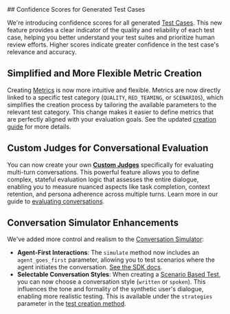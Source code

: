 <Update label="2025-09-15" description="Test Case Confidence, Custom Judges for Conversations, and More">
## Confidence Scores for Generated Test Cases

We're introducing confidence scores for all generated [Test Cases](/concepts/product/test/case). This new feature provides a clear indicator of the quality and reliability of each test case, helping you better understand your test suites and prioritize human review efforts. Higher scores indicate greater confidence in the test case's relevance and accuracy.

## Simplified and More Flexible Metric Creation

Creating [Metrics](/concepts/metric) is now more intuitive and flexible. Metrics are now directly linked to a specific test category (`QUALITY`, `RED_TEAMING`, or `SCENARIOS`), which simplifies the creation process by tailoring the available parameters to the relevant test category. This change makes it easier to define metrics that are perfectly aligned with your evaluation goals. See the updated [creation guide](/sdk/api/metrics/create) for more details.

## Custom Judges for Conversational Evaluation

You can now create your own **[Custom Judges](/concepts/metric/custom-judge)** specifically for evaluating multi-turn conversations. This powerful feature allows you to define complex, stateful evaluation logic that assesses the entire dialogue, enabling you to measure nuanced aspects like task completion, context retention, and persona adherence across multiple turns. Learn more in our guide to [evaluating conversations](/sdk/tutorials/evaluating-conversations).

## Conversation Simulator Enhancements

We've added more control and realism to the [Conversation Simulator](/concepts/product/test/case/conversation-simulator):
- **Agent-First Interactions**: The `simulate` method now includes an `agent_goes_first` parameter, allowing you to test scenarios where the agent initiates the conversation. [See the SDK docs](/sdk/api/simulator/simulate).
- **Selectable Conversation Styles**: When creating a [Scenario Based Test](/concepts/product/test/scenario-tests), you can now choose a conversation style (`written` or `spoken`). This influences the tone and formality of the synthetic user's dialogue, enabling more realistic testing. This is available under the `strategies` parameter in the [test creation method](/sdk/api/test/create).

</Update>